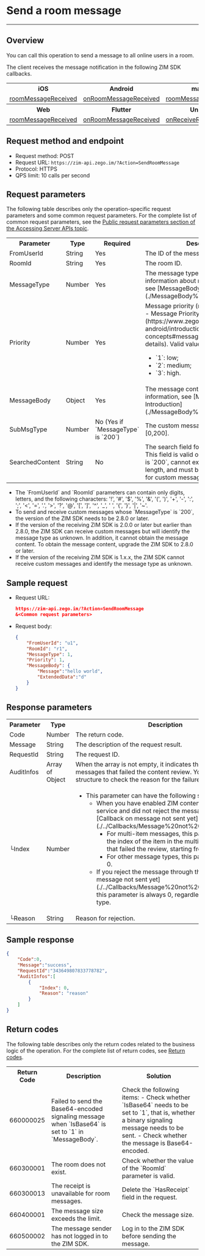 # Send a room message

---

## Overview

You can call this operation to send a message to all online users in a room.

The client receives the message notification in the following ZIM SDK callbacks.

<table>

<tbody><tr>
<th>iOS</th>
<th>Android</th>
<th>macOS</th>
<th>Windows</th>
</tr>
<tr>
<td><a href="https://docs.zegocloud.com/article/api?doc=zim_API~objective-c_ios~protocol~ZIMEventHandler#zim-room-message-received-info-from-room-id" target="_blank" rel="noopener">roomMessageReceived</a></td>
<td><a href="https://docs.zegocloud.com/article/api?doc=zim_API~java_android~class~ZIMEventHandler#on-room-message-received" target="_blank" rel="noopener">onRoomMessageReceived</a></td>
<td><a href="https://docs.zegocloud.com/article/api?doc=zim_API~objective-c_macos~protocol~ZIMEventHandler#zim-room-message-received-info-from-room-id" target="_blank" rel="noopener">roomMessageReceived</a></td>
<td><a href="https://docs.zegocloud.com/article/api?doc=zim_API~cpp_windows~class~ZIMEventHandler#on-room-message-received" target="_blank" rel="noopener">onRoomMessageReceived</a></td>
</tr>
<tr>
<th>Web</th>
<th>Flutter</th>
<th>Unity3D</th>
<th>React Native</th>
</tr>
<tr>
<td><a href="https://docs.zegocloud.com/article/api?doc=zim_API~javascript_web~interface~ZIMEventHandler#room-message-received" target="_blank" rel="noopener">roomMessageReceived</a></td>
<td><a href="https://pub.dev/documentation/zego_zim/latest/zego_zim/ZIMEventHandler/onRoomMessageReceived.html" target="_blank" rel="noopener">onRoomMessageReceived</a></td>
<td><a href="https://docs.zegocloud.com/article/api?doc=zim_API~cs_unity3d~class~ZIMEventHandler#on-receive-room-message" target="_blank" rel="noopener">onReceiveRoomMessage</a></td>
<td><a href="https://docs.zegocloud.com/article/api?doc=zim_API~javascript_react-native~interface~ZIMEventHandler#room-message-received" target="_blank" rel="noopener">roomMessageReceived</a></td>
</tr>
</tbody></table>

## Request method and endpoint

- Request method: POST
- Request URL: `https://zim-api.zego.im/?Action=SendRoomMessage`
- Protocol: HTTPS
- QPS limit: 10 calls per second

## Request parameters

The following table describes only the operation-specific request parameters and some common request parameters. For the complete list of common request parameters, see the [Public request parameters section of the Accessing Server APIs topic](../Accessing%20Server%20APIs.mdx#public-parameters).

<table>

<tbody><tr>
<th>Parameter</th>
<th>Type</th>
<th>Required</th>
<th>Description</th>
</tr>
<tr>
<td>FromUserId</td>
<td>String</td>
<td>Yes</td>
<td>The ID of the message sender.</td>
</tr>
<tr>
<td>RoomId</td>
<td>String</td>
<td>Yes</td>
<td>The room ID.</td>
</tr>
<tr>
<td>MessageType</td>
<td>Number</td>
<td>Yes</td>
<td>The message type. For more information about room message types, see [MessageBody Introduction](./MessageBody%20Introduction.mdx).</td>
</tr>
<tr>
<td>Priority</td>
<td>Number</td>
<td>Yes</td>
<td>Message priority (read [Basic Concepts - Message Priority](https://www.zegocloud.com/docs/zim-android/introduction/basic-concepts#message-priority) for details). Valid values:<p></p><ul><li>`1`: low;</li><li>`2`: medium;</li><li>`3`: high.</li></ul></td>
</tr>
<tr>
<td>MessageBody</td>
<td>Object</td>
<td>Yes</td>
<td>The message content. For more information, see [MessageBody Introduction](./MessageBody%20Introduction.mdx).</td>
</tr>
<tr>
<td>SubMsgType</td>
<td>Number</td>
<td>No (Yes if `MessageType` is `200`)</td>
<td>The custom message type. Value range: [0,200].</td>
</tr>
<tr>
<td>SearchedContent</td>
<td>String</td>
<td>No</td>
<td>The search field for a custom message. This field is valid only if `MessageType` is `200`, cannot exceed 64 bytes in length, and must be specified to search for custom messages in the client.</td>
</tr>
</tbody></table>

<Note title="Note">

- The \`FromUserId\` and \`RoomId\` parameters can contain only digits, letters, and the following characters: '!', '#', '$', '%', '\&', '(', ')', '+', '-', ':', ';', '\<', '=', '.', '>', '?', '@', '[', ']', '\^', '_', ' ', '{', '}', '|', '~'.
- To send and receive custom messages whose \`MessageType\` is \`200\`, the version of the ZIM SDK needs to be 2.8.0 or later.
- If the version of the receiving ZIM SDK is 2.0.0 or later but earlier than 2.8.0, the ZIM SDK can receive custom messages but will identify the message type as unknown. In addition, it cannot obtain the message content. To obtain the message content, upgrade the ZIM SDK to 2.8.0 or later.
- If the version of the receiving ZIM SDK is 1.x.x, the ZIM SDK cannot receive custom messages and identify the message type as unknown.
</Note>

## Sample request

- Request URL:
  
  ```json
  https://zim-api.zego.im/?Action=SendRoomMessage
  &<Common request parameters>
  ```

- Request body:
  
  ```json
  {
      "FromUserId": "u1",
      "RoomId": "r1",
      "MessageType": 1,
      "Priority": 1,
      "MessageBody": {
          "Message":"hello world",
          "ExtendedData":"d"
      }
  }
  ```

## Response parameters

<table>

  <tbody><tr>
    <th>Parameter</th>
    <th>Type</th>
    <th>Description</th>
  </tr>
  <tr>
    <td>Code</td>
    <td>Number</td>
    <td>The return code.</td>
  </tr>
  <tr>
    <td>Message</td>
    <td>String</td>
    <td>The description of the request result.</td>
  </tr>
  <tr>
    <td>RequestId</td>
    <td>String</td>
    <td>The request ID.</td>
  </tr>
  <tr>
<td>AuditInfos</td>
<td>Array of Object</td>
<td>When the array is not empty, it indicates that there are messages that failed the content review. You can use this structure to check the reason for the failure.</td>
</tr>
<tr>
<td>└Index</td>
<td>Number</td>
<td><ul><li>This parameter can have the following situations:<ul><li>When you have enabled ZIM content moderation service and did not reject the message through the [Callback on message not sent yet](./../Callbacks/Message%20not%20sent%20yet.mdx): <ul><li>For multi-item messages, this parameter indicates the index of the item in the multi-item message that failed the review, starting from 0.</li><li>For other message types, this parameter is always 0.</li></ul></li><li>If you reject the message through the [Callback on message not sent yet](./../Callbacks/Message%20not%20sent%20yet.mdx), this parameter is always 0, regardless of the message type.</li></ul></li></ul></td>
</tr>
<tr>
<td>└Reason</td>
<td>String</td>
<td>Reason for rejection.</td>
</tr>
</tbody></table>

## Sample response

```json
{
    "Code":0,
    "Message":"success",
    "RequestId":"343649807833778782",
    "AuditInfos":[
        {
            "Index": 0,
            "Reason": "reason"
        }
    ] 
}
```

## Return codes

The following table describes only the return codes related to the business logic of the operation. For the complete list of return codes, see [Return codes](../Return%20codes.mdx).

<table>

<tbody><tr>
<th>Return Code</th>
<th>Description</th>
<th>Solution</th>
</tr>
<tr>
<td>660000025</td>
<td>Failed to send the Base64-encoded signaling message when `IsBase64` is set to `1` in `MessageBody`.</td>
<td>Check the following items: - Check whether `IsBase64` needs to be set to `1`, that is, whether a binary signaling message needs to be sent. - Check whether the message is Base64-encoded.</td>
</tr>
<tr>
<td>660300001</td>
<td>The room does not exist.</td>
<td>Check whether the value of the `RoomId` parameter is valid.</td>
</tr>
<tr>
<td>660300013</td>
<td>The receipt is unavailable for room messages.</td>
<td>Delete the `HasReceipt` field in the request.</td>
</tr>
<tr>
<td>660400001</td>
<td>The message size exceeds the limit.</td>
<td>Check the message size.</td>
</tr>
<tr>
<td>660500002</td>
<td>The message sender has not logged in to the ZIM SDK.</td>
<td>Log in to the ZIM SDK before sending the message.</td>
</tr>
</tbody></table>
